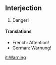 ==Interjection==
#Danger!
====Translations====
*French: Attention!
*German: Warnung!

[[it:Warning]]